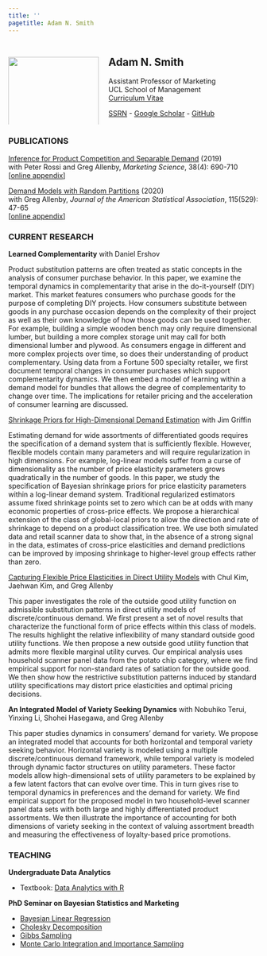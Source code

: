 ```yaml
---
title: ''
pagetitle: Adam N. Smith
---
```


:::: {style="display: flex"}
::: {.column width="40%"}
<br>
<img src="files/adam.jpeg" style="width:95%; margin-right:50px">
:::
  
::: {.column width="60%"}
## Adam N. Smith

Assistant Professor of Marketing\
UCL School of Management\
[Curriculum Vitae](files/Adam Smith CV.pdf)

[SSRN](https://papers.ssrn.com/sol3/cf_dev/AbsByAuth.cfm?per_id=2615768) - [Google Scholar](https://scholar.google.com/citations?user=V48pzb0AAAAJ&hl=en) - [GitHub](https://github.com/adam-n-smith)
:::
  
::::
  
### PUBLICATIONS

[Inference for Product Competition and Separable Demand](files/research/separabledemand.pdf) (2019) \
with Peter Rossi and Greg Allenby, *Marketing Science*, 38(4): 690-710\
[[online appendix](files/research/separabledemand_appendix.pdf)]

[Demand Models with Random Partitions](files/research/dmrp.pdf) (2020)\
with Greg Allenby, *Journal of the American Statistical Association*, 115(529): 47-65\
[[online appendix](files/research/dmrp_appendix.pdf)]

### CURRENT RESEARCH

**Learned Complementarity** with Daniel Ershov

Product substitution patterns are often treated as static concepts in the analysis of consumer purchase behavior. In this paper, we examine the temporal dynamics in complementarity that arise in the do-it-yourself (DIY) market. This market features consumers who purchase goods for the purpose of completing DIY projects. How consumers substitute between goods in any purchase occasion depends on the complexity of their project as well as their own knowledge of how those goods can be used together. For example, building a simple wooden bench may only require dimensional lumber, but building a more complex storage unit may call for both dimensional lumber and plywood. As consumers engage in different and more complex projects over time, so does their understanding of product complementary. Using data from a Fortune 500 specialty retailer, we first document temporal changes in consumer purchases which support complementarity dynamics. We then embed a model of learning within a demand model for bundles that allows the degree of complementarity to change over time. The implications for retailer pricing and the acceleration of consumer learning are discussed.

[Shrinkage Priors for High-Dimensional Demand Estimation](files/research/demandpriors.pdf) with Jim Griffin

Estimating demand for wide assortments of differentiated goods requires the specification of a demand system that is sufficiently flexible. However, flexible models contain many parameters and will require regularization in high dimensions. For example, log-linear models suffer from a curse of dimensionality as the number of price elasticity parameters grows quadratically in the number of goods. In this paper, we study the specification of Bayesian shrinkage priors for price elasticity parameters within a log-linear demand system. Traditional regularized estimators assume fixed shrinkage points set to zero which can be at odds with many economic properties of cross-price effects. We propose a hierarchical extension of the class of global-local priors to allow the direction and rate of shrinkage to depend on a product classification tree. We use both simulated data and retail scanner data to show that, in the absence of a strong signal in the data, estimates of cross-price elasticities and demand predictions can be improved by imposing shrinkage to higher-level group effects rather than zero. 

[Capturing Flexible Price Elasticities in Direct Utility Models](files/research/outsidegood.pdf) with Chul Kim, Jaehwan Kim, and Greg Allenby

This paper investigates the role of the outside good utility function on admissible substitution patterns in direct utility models of discrete/continuous demand. We first present a set of novel results that characterize the functional form of price effects within this class of models. The results highlight the relative inflexibility of many standard outside good utility functions. We then propose a new outside good utility function that admits more flexible marginal utility curves. Our empirical analysis uses household scanner panel data from the potato chip category, where we find empirical support for non-standard rates of satiation for the outside good. We then show how the restrictive substitution patterns induced by standard utility specifications may distort price elasticities and optimal pricing decisions.

**An Integrated Model of Variety Seeking Dynamics** with Nobuhiko Terui, Yinxing Li, Shohei Hasegawa, and Greg Allenby

This paper studies dynamics in consumers' demand for variety. We propose an integrated model that accounts for both horizontal and temporal variety seeking behavior. Horizontal variety is modeled using a multiple discrete/continuous demand framework, while temporal variety is modeled through dynamic factor structures on utility parameters. These factor models allow high-dimensional sets of utility parameters to be explained by a few latent factors that can evolve over time. This in turn gives rise to temporal dynamics in preferences and the demand for variety. We find empirical support for the proposed model in two household-level scanner panel data sets with both large and highly differentiated product assortments. We then illustrate the importance of accounting for both dimensions of variety seeking in the context of valuing assortment breadth and measuring the effectiveness of loyalty-based price promotions.

### TEACHING

**Undergraduate Data Analytics**

- Textbook: [Data Analytics with R](https://adam-n-smith.github.io/MSIN0010/)

**PhD Seminar on Bayesian Statistics and Marketing**

- [Bayesian Linear Regression](files/teaching/bayesian_regression.pdf)
- [Cholesky Decomposition](files/teaching/cholesky_decomposition.pdf)
- [Gibbs Sampling](files/teaching/gibbs_sampling.pdf)
- [Monte Carlo Integration and Importance Sampling](files/teaching/mc_integration.pdf)

